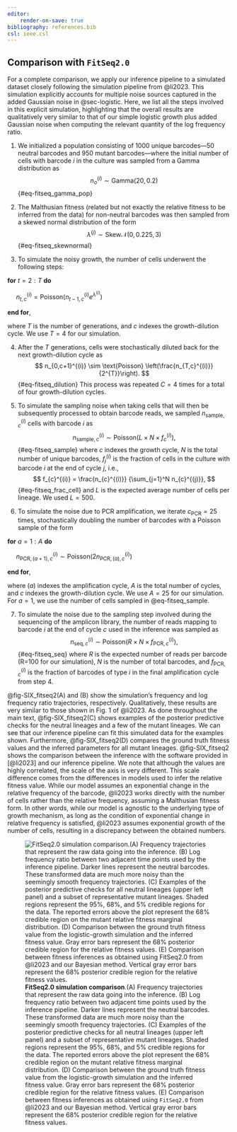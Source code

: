 ```yaml
---
editor:
    render-on-save: true
bibliography: references.bib
csl: ieee.csl
---
```


## Comparison with `FitSeq2.0` {#sec-fitseq2}

For a complete comparison, we apply our inference pipeline to a simulated
dataset closely following the simulation pipeline from @li2023. This simulation
explicitly accounts for multiple noise sources captured in the added Gaussian
noise in @sec-logistic. Here, we list all the steps involved in this explicit
simulation, highlighting that the overall results are qualitatively very similar
to that of our simple logistic growth plus added Gaussian noise when computing
the relevant quantity of the log frequency ratio.

1. We initialized a population consisting of 1000 unique barcodes---50 neutral
barcodes and 950 mutant barcodes---where the initial number of cells with
barcode $i$ in the culture was sampled from a Gamma distribution as
$$
n_o^{(i)} \sim \text{Gamma}(20, 0.2)
$${#eq-fitseq_gamma_pop}

2. The Malthusian fitness (related but not exactly the relative fitness to be
inferred from the data) for non-neutral barcodes was then sampled from a skewed
normal distribution of the form
$$
\lambda^{(j)} \sim \text{Skew}\mathcal{N}(0, 0.225, 3)
$${#eq-fitseq_skewnormal}

3. To simulate the noisy growth, the number of cells underwent the following
steps:

**for** $t=2:T$ **do**

&nbsp;&nbsp;&nbsp;&nbsp; 
$n_{t,c}^{(i)} = \text{Poisson}(n_{t-1,c}^{(i)} e^{\lambda^{(i)}})$

**end for**,

where $T$ is the number of generations, and $c$ indexes the growth-dilution
cycle. We use $T=4$ for our simulation.

4. After the $T$ generations, cells were stochastically diluted back for the
next growth-dilution cycle as
$$
n_{0,c+1}^{(i)} \sim \text{Poisson}
\left(\frac{n_{T,c}^{(i)}}{2^{T}}\right).
$${#eq-fitseq_dilution}
This process was repeated $C=4$ times for a total of four growth-dilution
cycles.

5. To simulate the sampling noise when taking cells that will then be
subsequently processed to obtain barcode reads, we sampled
$n_{\text{sample},c}^{(i)}$ cells with barcode $i$ as
$$
n_{\text{sample},c}^{(i)} \sim 
\text{Poisson}(L \times N \times f_{c}^{(i)}),
$${#eq-fitseq_sample}
where $c$ indexes the growth cycle, $N$ is the total number of unique barcodes,
$f_{j}^{(i)}$ is the fraction of cells in the culture with barcode $i$ at the
end of cycle $j$, i.e.,
$$
f_{c}^{(i)} = \frac{n_{c}^{(i)}}
{\sum_{j=1}^N n_{c}^{(j)}},
$${#eq-fitseq_frac_cell}
and $L$ is the expected average number of cells per lineage. We used $L = 500$.

6. To simulate the noise due to PCR amplification, we iterate $c_{\text{PCR}} =
25$ times, stochastically doubling the number of barcodes with a Poisson sample
of the form

**for** $a=1:A$ **do**

&nbsp;&nbsp;&nbsp;&nbsp; 
$n_{\text{PCR},(a+1),c}^{(i)} \sim \text{Poisson}(2 n_{\text{PCR},(a),c}^{(i)})$

**end for**,

where $(a)$ indexes the amplification cycle, $A$ is the total number of cycles,
and $c$ indexes the growth-dilution cycle. We use $A=25$ for our simulation. For
$a = 1$, we use the number of cells sampled in @eq-fitseq_sample.

7. To simulate the noise due to the sampling step involved during the sequencing
of the amplicon library, the number of reads mapping to barcode $i$ at the end
of cycle $c$ used in the inference was sampled as 
$$
n_{\text{seq},c}^{(i)} \sim 
\text{Poisson}(R \times N \times f_{\text{PCR},c}^{(i)}),
$${#eq-fitseq_seq}
where $R$ is the expected number of reads per barcode (R=100 for our
simulation), $N$ is the number of total barcodes, and $f_{\text{PCR},c}^{(i)}$
is the fraction of barcodes of type $i$ in the final amplification cycle from
step 4.

@fig-SIX_fitseq2(A) and (B) show the simulation's frequency and log frequency
ratio trajectories, respectively. Qualitatively, these results are very similar
to those shown in Fig. 1 of @li2023. As done throughout the main text,
@fig-SIX_fitseq2(C) shows examples of the posterior predictive checks for the
neutral lineages and a few of the mutant lineages. We can see that our inference
pipeline can fit this simulated data for the examples shown. Furthermore,
@fig-SIX_fitseq2(D) compares the ground truth fitness values and the inferred
parameters for all mutant lineages. @fig-SIX_fitseq2 shows the comparison
between the inference with the software provided in [@li2023] and our inference
pipeline. We note that although the values are highly correlated, the scale of
the axis is very different. This scale difference comes from the differences in
models used to infer the relative fitness value. While our model assumes an
exponential change in the relative frequency of the barcode, @li2023 works
directly with the number of cells rather than the relative frequency, assuming a
Malthusian fitness form. In other words, while our model is agnostic to the
underlying type of growth mechanism, as long as the condition of exponential
change in relative frequency is satisfied, @li2023 assumes exponential growth of
the number of cells, resulting in a discrepancy between the obtained numbers.

![**FitSeq2.0 simulation comparison**.(A) Frequency trajectories that represent
the raw data going into the inference. (B) Log frequency ratio between two
adjacent time points used by the inference pipeline. Darker lines represent the
neutral barcodes. These transformed data are much more noisy than the seemingly
smooth frequency trajectories. (C) Examples of the posterior predictive checks
for all neutral lineages (upper left panel) and a subset of representative
mutant lineages. Shaded regions represent the 95\%, 68\%, and 5\% credible
regions for the data. The reported errors above the plot represent the 68\%
credible region on the mutant relative fitness marginal distribution. (D)
Comparison between the ground truth fitness value from the logistic-growth
simulation and the inferred fitness value. Gray error bars represent the 68\%
posterior credible region for the relative fitness values. (E) Comparison
between fitness inferences as obtained using `FitSeq2.0` from @li2023 and our
Bayesian method. Vertical gray error bars represent the 68\% posterior credible
region for the relative fitness
values.](./figs/figSIX_fitseq2){#fig-SIX_fitseq2}